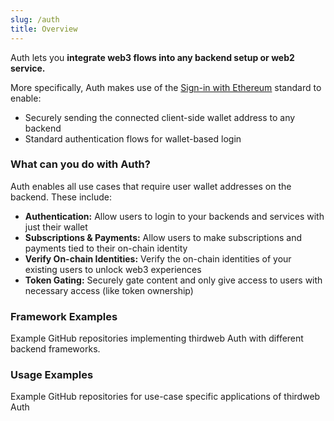 ```yaml
---
slug: /auth
title: Overview
---
```



Auth lets you **integrate web3 flows into any backend setup or web2 service.**

More specifically, Auth makes use of the [Sign-in with Ethereum](https://eips.ethereum.org/EIPS/eip-4361) standard to enable:

- Securely sending the connected client-side wallet address to any backend
- Standard authentication flows for wallet-based login

### What can you do with Auth?

Auth enables all use cases that require user wallet addresses on the backend. These include:

- **Authentication:** Allow users to login to your backends and services with just their wallet
- **Subscriptions & Payments:** Allow users to make subscriptions and payments tied to their on-chain identity
- **Verify On-chain Identities:** Verify the on-chain identities of your existing users to unlock web3 experiences
- **Token Gating:** Securely gate content and only give access to users with necessary access (like token ownership)

### Framework Examples

Example GitHub repositories implementing thirdweb Auth with different backend frameworks.


<div className="row" style={{ marginTop: 24 }}>

<div className="col col--6" style={{ padding: 8 }}>
  <QuickstartCard
    name="Auth + Next"
    link="https://github.com/thirdweb-example/thirdweb-auth-next"
    description="Implement thirdweb Auth with NextJS"
    image="/assets/icons/nft.png"
  />
</div>

<div className="col col--6" style={{ padding: 8 }}>
  <QuickstartCard
    name="Auth + Express"
    link="https://github.com/thirdweb-example/thirdweb-auth-express"
    description="Implement thirdweb Auth with Express"
    image="/assets/icons/drop.png"
  />
</div>

</div>

<div className="row">

<div className="col col--6" style={{ padding: 8 }}>
  <QuickstartCard
    name="Auth + Flask"
    link="https://github.com/thirdweb-example/thirdweb-auth-flask"
    description="Implement thirdweb Auth with Flask"
    image="/assets/icons/edition.png"
  />
</div>

<div className="col col--6" style={{ padding: 8 }}>
  <QuickstartCard
    name="Auth + Fiber"
    link="https://github.com/thirdweb-example/thirdweb-auth-fiber"
    description="Implement thirdweb Auth with Fiber"
    image="/assets/icons/general.png"
  />
</div>

</div>

### Usage Examples

Example GitHub repositories for use-case specific applications of thirdweb Auth

<div className="row" style={{ marginTop: 24 }}>

<div className="col col--6" style={{ padding: 8 }}>
  <QuickstartCard
    name="Token Gating"
    link="https://github.com/thirdweb-example/nft-gated-website"
    description="An example of how to make a token gated website with thirdweb Auth."
    image="/assets/icons/nft.png"
  />
</div>

<div className="col col--6" style={{ padding: 8 }}>
  <QuickstartCard
    name="Payments"
    link="https://github.com/thirdweb-example/thirdweb-stripe"
    description="An example of how to setup Stripe subscriptions with thirdweb Auth"
    image="/assets/icons/token.png"
  />
</div>

</div>
